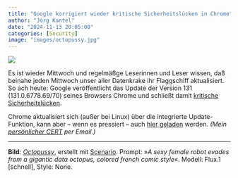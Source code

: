 ```yaml
---
title: "Google korrigiert wieder kritische Sicherheitslücken in Chrome"
author: "Jörg Kantel"
date: "2024-11-13 20:05:00"
categories: [Security]
image: "images/octopussy.jpg"
---
```


[![](images/octopussy-b.jpg)](https://www.flickr.com/photos/schockwellenreiter/54036171795/)

Es ist wieder Mittwoch und regelmäßge Leserinnen und Leser wissen, daß beinahe jeden Mittwoch unser aller Datenkrake ihr Flaggschiff aktualisiert. So ach heute: Google veröffentlicht das Update der Version 131 (131.0.6778.69/70) seines Browsers Chrome und schließt  damit [kritische Sicherheitslücken](https://chromereleases.googleblog.com/2024/11/stable-channel-update-for-desktop_12.html).

Chrome aktualisiert sich (außer bei Linux) über die integrierte Update-Funktion, kann aber -- wenn es pressiert -- auch [hier geladen](https://www.google.com/intl/de/chrome/browser/) werden. *(Mein [persönlicher CERT](https://wwwuser.gwdguser.de/~mreiman1/) per Email.)*

---

**Bild**: *[Octopussy](https://www.flickr.com/photos/schockwellenreiter/54036171795/)*, erstellt mit [Scenario](http://cognitiones.kantel-chaos-team.de/technikgeschichte/rechnerundnetze/scenario.html). Prompt: »*A sexy female robot evades from a gigantic data octopus, colored french comic style*«. Modell: Flux.1 [schnell], Style: None.